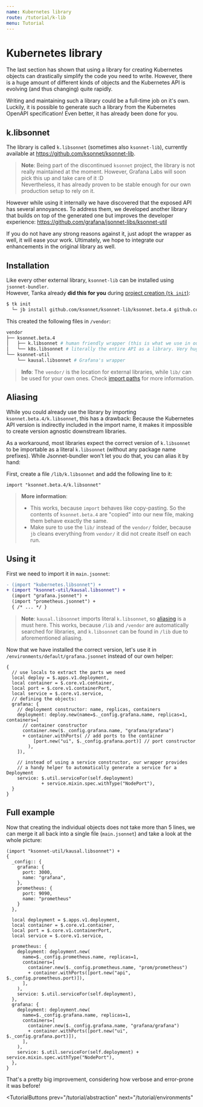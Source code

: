 ```yaml
---
name: Kubernetes library
route: /tutorial/k-lib
menu: Tutorial
---
```


# Kubernetes library

The last section has shown that using a library for creating Kubernetes objects
can drastically simplify the code you need to write. However, there is a huge
amount of different kinds of objects and the Kubernetes API is evolving (and
thus changing) quite rapidly.

Writing and maintaining such a library could be a full-time job on it's own.
Luckily, it is possible to generate such a library from the Kubernetes OpenAPI
specification! Even better, it has already been done for you.

## k.libsonnet

The library is called `k.libsonnet` (sometimes also `ksonnet-lib`), currently
available at https://github.com/ksonnet/ksonnet-lib.

> **Note**: Being part of the discontinued `ksonnet` project, the library is not
> really maintained at the moment. However, Grafana Labs will soon pick this up and
> take care of it :D  
> Nevertheless, it has already proven to be stable enough for our own production
> setup to rely on it.

However while using it internally we have discovered that the exposed API has
several annoyances. To address them, we developed another library that builds on
top of the generated one but improves the developer experience:
https://github.com/grafana/jsonnet-libs/ksonnet-util

If you do not have any strong reasons against it, just adopt the wrapper as
well, it will ease your work. Ultimately, we hope to integrate our enhancements
in the original library as well.

## Installation

Like every other external library, `ksonnet-lib` can be installed using
`jsonnet-bundler`.  
However, Tanka already **did this for you** during [project
creation (`tk init`)](/tutorial/jsonnet#creating-a-new-project):

```bash
$ tk init
  └─ jb install github.com/ksonnet/ksonnet-lib/ksonnet.beta.4 github.com/grafana/jsonnet-libs/ksonnet-util
```

This created the following files in `/vendor`:

```bash
vendor
├── ksonnet.beta.4
│   ├── k.libsonnet # human friendly wrapper (this is what we use in our code)
│   └── k8s.libsonnet # literally the entire API as a library. Very huge file
└── ksonnet-util
    └── kausal.libsonnet # Grafana's wrapper
```

> **Info**: The `vendor/` is the location for external libraries, while `lib/`
> can be used for your own ones. Check [import paths](/libraries/import-paths)
> for more information.

## Aliasing

While you could already use the library by importing
`ksonnet.beta.4/k.libsonnet`, this has a drawback: Because the Kubernetes API
version is indirectly included in the import name, it makes it impossible to
create version agnostic downstream libraries.

As a workaround, most libraries expect the correct version of `k.libsonnet` to
be importable as a literal `k.libsonnet` (without any package name prefixes).
While Jsonnet-bundler won't let you do that, you can alias it by hand:

First, create a file `/lib/k.libsonnet` and add the following line to it:

```jsonnet
import "ksonnet.beta.4/k.libsonnet"
```

> **More information**:
>
> - This works, because `import` behaves like copy-pasting. So
>   the contents of `ksonnet.beta.4` are "copied" into our new file, making them
>   behave exactly the same.
> - Make sure to use the `lib/` instead of the `vendor/` folder, because `jb`
>   cleans everything from `vendor/` it did not create itself on each run.

## Using it

First we need to import it in `main.jsonnet`:

```diff
- (import "kubernetes.libsonnet") +
+ (import "ksonnet-util/kausal.libsonnet") +
  (import "grafana.jsonnet") +
  (import "prometheus.jsonnet") +
  { /* ... */ }
```

> **Note**: `kausal.libsonnet` imports literal `k.libsonnet`, so
> [aliasing](#aliasing) is a must here. This works, because `/lib` and `/vendor`
> are automatically searched for libraries, and `k.libsonnet` can be found in
> `/lib` due to aforementioned aliasing.

Now that we have installed the correct version, let's use it in
`/environments/default/grafana.jsonnet` instead of our own helper:

```jsonnet
{
  // use locals to extract the parts we need
  local deploy = $.apps.v1.deployment,
  local container = $.core.v1.container,
  local port = $.core.v1.containerPort,
  local service = $.core.v1.service,
  // defining the objects:
  grafana: {
    // deployment constructor: name, replicas, containers
    deployment: deploy.new(name=$._config.grafana.name, replicas=1, containers=[
      // container constructor
      container.new($._config.grafana.name, "grafana/grafana")
      + container.withPorts( // add ports to the container
          [port.new("ui", $._config.grafana.port)] // port constructor
        ),
    ]),

    // instead of using a service constructor, our wrapper provides
    // a handy helper to automatically generate a service for a Deployment
    service: $.util.serviceFor(self.deployment)
             + service.mixin.spec.withType("NodePort"),
  }
}
```

## Full example

Now that creating the individual objects does not take more than 5 lines, we can
merge it all back into a single file (`main.jsonnet`) and take a look at the
whole picture:

```jsonnet
(import "ksonnet-util/kausal.libsonnet") +
{
  _config:: {
    grafana: {
      port: 3000,
      name: "grafana",
    },
    prometheus: {
      port: 9090,
      name: "prometheus"
    }
  },

  local deployment = $.apps.v1.deployment,
  local container = $.core.v1.container,
  local port = $.core.v1.containerPort,
  local service = $.core.v1.service,

  prometheus: {
    deployment: deployment.new(
      name=$._config.prometheus.name, replicas=1,
      containers=[
        container.new($._config.prometheus.name, "prom/prometheus")
        + container.withPorts([port.new("api", $._config.prometheus.port)]),
      ],
    ),
    service: $.util.serviceFor(self.deployment),
  },
  grafana: {
    deployment: deployment.new(
      name=$._config.grafana.name, replicas=1,
      containers=[
        container.new($._config.grafana.name, "grafana/grafana")
        + container.withPorts([port.new("ui", $._config.grafana.port)]),
      ],
    ),
    service: $.util.serviceFor(self.deployment) + service.mixin.spec.withType("NodePort"),
  },
}
```

That's a pretty big improvement, considering how verbose and error-prone it was
before!


<TutorialButtons
  prev="/tutorial/abstraction"
  next="/tutorial/environments"
></TutorialButtons>
